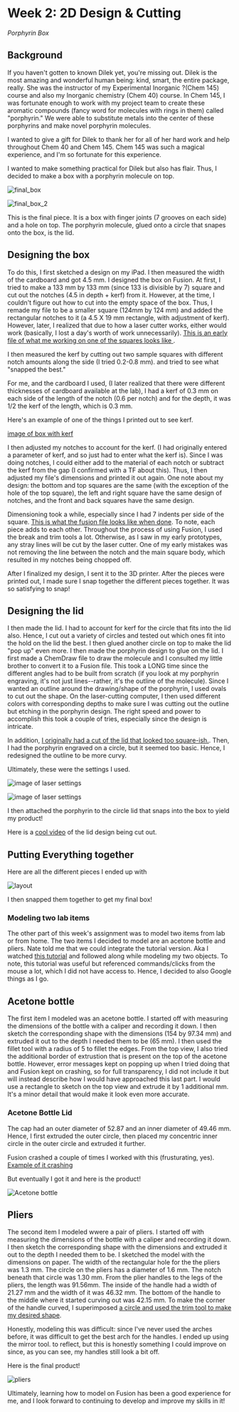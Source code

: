 # Week 2: 2D Design & Cutting

_Porphyrin Box_

## Background

If you haven't gotten to known Dilek yet, you're missing out. Dilek is the most
amazing and wonderful human being: kind, smart, the entire package, really. She
was the instructor of my Experimental Inorganic ?(Chem 145) course and also my
Inorganic chemistry (Chem 40) course. In Chem 145, I was fortunate enough to
work with my project team to create these aromatic compounds (fancy word for
molecules with rings in them) called "porphyrin." We were able to substitute
metals into the center of these porphyrins and make novel porphyrin molecules.

I wanted to give a gift for Dilek to thank her for all of her hard work and help
throughout Chem 40 and Chem 145. Chem 145 was such a magical experience, and I'm
so fortunate for this experience.

I wanted to make something practical for Dilek but also has flair. Thus, I
decided to make a box with a porphyrin molecule on top.

![final_box](../../public/02_cad/box_3.png)

![final_box_2](../../public/02_cad/box_2.png)

This is the final piece. It is a box with finger joints (7 grooves on each side)
and a hole on top. The porphyrin molecule, glued onto a circle that snapes onto
the box, is the lid.

## Designing the box

To do this, I first sketched a design on my iPad. I then measured the width of
the cardboard and got 4.5 mm. I designed the box on Fusion. At first, I tried to
make a 133 mm by 133 mm (since 133 is divisible by 7) square and cut out the
notches (4.5 in depth + kerf) from it. However, at the time, I couldn't figure
out how to cut into the empty space of the box. Thus, I remade my file to be a
smaller square (124mm by 124 mm) and added the rectangular notches to it (a 4.5
X 19 mm rectangle, with adjustment of kerf). However, later, I realized that due
to how a laser cutter works, either would work (basically, I lost a day's worth
of work unnecessarily).
[This is an early file of what me working on one of the squares looks like ](../../public/02_cad/rough_dimension.png).

I then measured the kerf by cutting out two sample squares with different notch
amounts along the side (I tried 0.2-0.8 mm). and tried to see what "snapped the
best."

For me, and the cardboard I used, (I later realized that there were different
thicknesses of cardboard available at the lab), I had a kerf of 0.3 mm on each
side of the length of the notch (0.6 per notch) and for the depth, it was 1/2
the kerf of the length, which is 0.3 mm.

Here's an example of one of the things I printed out to see kerf.

[image of box with kerf](../../public/02_cad/kerf.png)

I then adjusted my notches to account for the kerf. (I had originally entered a
parameter of kerf, and so just had to enter what the kerf is). Since I was doing
notches, I could either add to the material of each notch or subtract the kerf
from the gap (I confirmed with a TF about this). Thus, I then adjusted my file's
dimensions and printed it out again. One note about my design: the bottom and
top squares are the same (with the exception of the hole of the top square), the
left and right square have the same design of notches, and the front and back
squares have the same design.

Dimensioning took a while, especially since I had 7 indents per side of the
square.
[This is what the fusion file looks like when done](../../public/02_cad/final_dimension.png).
To note, each piece adds to each other. Throughout the process of using Fusion,
I used the break and trim tools a lot. Otherwise, as I saw in my early
prototypes, any stray lines will be cut by the laser cutter. One of my early
mistakes was not removing the line between the notch and the main square body,
which resulted in my notches being chopped off.

After I finalized my design, I sent it to the 3D printer. After the pieces were
printed out, I made sure I snap together the different pieces together. It was
so satisfying to snap!

## Designing the lid

I then made the lid. I had to account for kerf for the circle that fits into the
lid also. Hence, I cut out a variety of circles and tested out which ones fit
into the hold on the lid the best. I then glued another circle on top to make
the lid "pop up" even more. I then made the porphyrin design to glue on the lid.
I first made a ChemDraw file to draw the molecule and I consulted my little
brother to convert it to a Fusion file. This took a LONG time since the
different angles had to be built from scratch (if you look at my porphyrin
engraving, it's not just lines--rather, it's the outline of the molecule). Since
I wanted an outline around the drawing/shape of the porphyrin, I used ovals to
cut out the shape. On the laser-cutting computer, I then used different colors
with corresponding depths to make sure I was cutting out the outline but etching
in the porphyrin design. The right speed and power to accomplish this took a
couple of tries, especially since the design is intricate.

In addition,
[I originally had a cut of the lid that looked too square-ish.](../../public/02_cad/square_porphyrin.jpg).
Then, I had the porphyrin engraved on a circle, but it seemed too basic. Hence,
I redesigned the outline to be more curvy.

Ultimately, these were the settings I used.

![image of laser settings](../../public/02_cad/laser.png)

![image of laser settings](../../public/02_cad/lid_design.png)

I then attached the porphyrin to the circle lid that snaps into the box to yield
my product!

Here is a
[cool video](https://drive.google.com/file/d/1PviKsEHlFnONeQ9aNyIav1JB5f_hffdF/view?usp=sharing)
of the lid design being cut out.

## Putting Everything together

Here are all the different pieces I ended up with

![layout](../../public/02_cad/layout.png)

I then snapped them together to get my final box!

### Modeling two lab items

The other part of this week's assignment was to model two items from lab or from
home. The two items I decided to model are an acetone bottle and pliers. Nate
told me that we could integrate the tutorial version. Aka I watched
[this tutorial](https://www.youtube.com/watch?v=vVFYrBClkPc) and followed along
while modeling my two objects. To note, this tutorial was useful but referenced
commands/clicks from the mouse a lot, which I did not have access to. Hence, I
decided to also Google things as I go.

## Acetone bottle

The first item I modeled was an acetone bottle. I started off with measuring the
dimensions of the bottle with a caliper and recording it down. I then sketch the
corresponding shape with the dimensions (154 by 97.34 mm) and extruded it out to
the depth I needed them to be (65 mm). I then used the fillet tool with a radius
of 5 to fillet the edges. From the top view, I also tried the additional border
of extrustion that is present on the top of the acetone bottle. However, error
messages kept on popping up when I tried doing that and Fusion kept on crashing,
so for full transparency, I did not include it but will instead describe how I
would have approached this last part. I would use a rectangle to sketch on the
top view and extrude it by 1 additional mm. It's a minor detail that would make
it look even more accurate.

### Acetone Bottle Lid

The cap had an outer diameter of 52.87 and an inner diameter of 49.46 mm. Hence,
I first extruded the outer circle, then placed my concentric inner circle in the
outer circle and extruded it further.

Fusion crashed a couple of times I worked with this (frusturating, yes).
[Example of it crashing](../../public/02_cad/acetone_bottle_fusion_crash.jpg)

But eventually I got it and here is the product!

![Acetone bottle](../../public/02_cad/acetone-bottle-2.png)

## Pliers

The second item I modeled wwere a pair of pliers. I started off with measuring
the dimensions of the bottle with a caliper and recording it down. I then sketch
the corresponding shape with the dimensions and extruded it out to the depth I
needed them to be. I sketched the model with the dimensions on paper. The width
of the rectangular hole for the the pliers was 1.3 mm. The circle on the pliers
has a diameter of 1.6 mm. The notch beneath that circle was 1.30 mm. From the
plier handles to the legs of the pliers, the length was 91.56mm. The inside of
the handle had a width of 21.27 mm and the width of it was 46.32 mm. The bottom
of the handle to the middle where it started curving out was 42.15 mm. To make
the corner of the handle curved, I superimposed
[a circle and used the trim tool to make my desired shape](../../public/02_cad/trim.png).

Honestly, modeling this was difficult: since I've never used the arches before,
it was difficult to get the best arch for the handles. I ended up using the
mirror tool. to reflect, but this is honestly something I could improve on
since, as you can see, my handles still look a bit off.

Here is the final product!

![pliers](../../public/02_cad/pliers.png)

Ultimately, learning how to model on Fusion has been a good experience for me,
and I look forward to continuing to develop and improve my skills in it!
